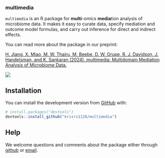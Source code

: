 
### multimedia

`multimedia` is an R package for **multi**-omics **media**tion analysis of
microbiome data. It makes it easy to curate data, specify mediation and outcome
model formulas, and carry out inference for direct and indirect effects. 

You can read more about the package in our preprint:

[H. Jiang, X. Miao, M. W. Thairu, M. Beebe, D. W. Grupe, R. J. Davidson, J. Handelsman, and K. Sankaran (2024).  multimedia: Multidomain Mediation Analysis of Microbiome Data.]()

<img src="man/figures/overview_figure.png">

## Installation

You can install the development version from
[GitHub](https://github.com/krisrs1128/multimedia) with:

``` r
# install.packages("devtools")
devtools::install_github("krisrs1128/multimedia")
```

## Help

We welcome questions and comments about the package either through
[github](https://github.com/krisrs1128/multimedia/issues) or [email](mailto:ksankaran@wisc.edu).